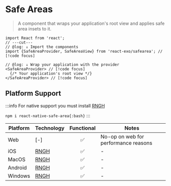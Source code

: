 
# Safe Areas

> A component that wraps your application's root view and applies safe area insets to it.

```tsx twoslash
import React from 'react';
// ---cut---
// @log: ↓ Import the components
import {SafeAreaProvider, SafeAreaView} from 'react-exo/safearea'; // [!code focus]

// @log: ↓ Wrap your application with the provider
<SafeAreaProvider> // [!code focus]
  {/* Your application's root view */}
</SafeAreaProvider> // [!code focus]
```

## Platform Support

:::info
For native support you must install [RNGH](https://docs.swmansion.com/react-native-safe-area/)

`npm i react-native-safe-area{:bash}`
:::

| Platform | Technology | Functional | Notes |
| -------- | ---------- | :--------: | ----- |
| Web | [-] | ✅ | No-op on web for performance reasons |
| iOS | [RNGH](https://docs.swmansion.com/react-native-safe-area) | ✅ | - |
| MacOS | [RNGH](https://docs.swmansion.com/react-native-safe-area) | ✅ | - |
| Android | [RNGH](https://docs.swmansion.com/react-native-safe-area) | ✅ | - |
| Windows | [RNGH](https://docs.swmansion.com/react-native-safe-area) | ✅ | - |
